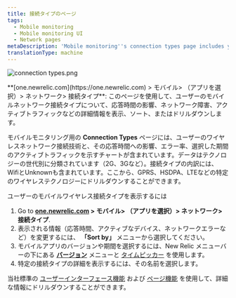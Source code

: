 ```yaml
---
title: 接続タイプのページ
tags:
  - Mobile monitoring
  - Mobile monitoring UI
  - Network pages
metaDescription: 'Mobile monitoring''s connection types page includes your mobile wireless connection types and their response time, network failure rate, and traffic.'
translationType: machine
---
```



<img
  title="connection types.png"
  alt="connection types.png"
  src={connectionTypes}
/>

<figcaption>
  **[one.newrelic.com](https://one.newrelic.com) > モバイル> （アプリを選択）> ネットワーク> 接続タイプ**: このページを使用して、ユーザーのモバイルネットワーク接続タイプについて、応答時間の影響、ネットワーク障害、アクティブトラフィックなどの詳細情報を表示、ソート、またはドリルダウンします。
</figcaption>

モバイルモニタリング用の **Connection Types** ページには、ユーザーのワイヤレスネットワーク接続技術と、その応答時間への影響、エラー率、選択した期間のアクティブトラフィックを示すチャートが含まれています。データはテクノロジーの世代別に分類されています（2G、3Gなど）。接続タイプの内訳には、WifiとUnknownも含まれています。ここから、GPRS、HSDPA、LTEなどの特定のワイヤレステクノロジーにドリルダウンすることができます。

ユーザーのモバイルワイヤレス接続タイプを表示するには

1. Go to **[one.newrelic.com](https://one.newrelic.com) > モバイル> （アプリを選択）> ネットワーク> 接続タイプ**.
2. 表示される情報（応答時間、アクティブなデバイス、ネットワークエラーなど）を変更するには、 **「Sort by」** メニューから選択してください。
3. モバイルアプリのバージョンや期間を選択するには、New Relic メニューバーの下にある [**バージョン**](/docs/mobile-apps/versions) メニューと [タイムピッカー](/docs/site/timepicker-setting-time-periods-to-view-data) を使用します。
4. 特定の接続タイプの詳細を表示するには、その名前を選択します。

当社標準の [ユーザーインターフェース機能](/docs/accounts-partnerships/education/getting-started-new-relic/new-relic-user-interface) および [ページ機能](/docs/accounts-partnerships/education/getting-started-new-relic/standard-dashboard-features) を使用して、詳細な情報にドリルダウンすることができます。